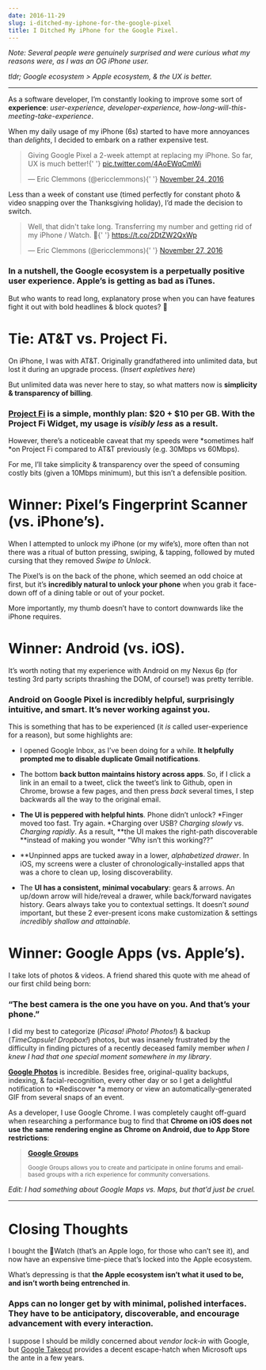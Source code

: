 ```yaml
---
date: 2016-11-29
slug: i-ditched-my-iphone-for-the-google-pixel
title: I Ditched My iPhone for the Google Pixel.
---
```


_Note: Several people were genuinely surprised and were curious what my reasons were, as I was an OG iPhone user._

_tldr; Google ecosystem > Apple ecosystem, & the UX is better._

---

As a software developer, I’m constantly looking to improve some sort of **experience**: _user-experience, developer-experience, how-long-will-this-meeting-take-experience_.

When my daily usage of my iPhone (6s) started to have more annoyances than _delights_, I decided to embark on a rather expensive test.

<blockquote className="twitter-tweet">
  <p lang="en" dir="ltr">
    Giving Google Pixel a 2-week attempt at replacing my iPhone. So far, UX is much better!{' '}
    <a href="https://t.co/4AoEWqCmWi">pic.twitter.com/4AoEWqCmWi</a>
  </p>
  &mdash; Eric Clemmons (@ericclemmons){' '}
  <a href="https://twitter.com/ericclemmons/status/801606792052670464?ref_src=twsrc%5Etfw">
    November 24, 2016
  </a>
</blockquote>
<script async src="https://platform.twitter.com/widgets.js" charSet="utf-8"></script>

Less than a week of constant use (timed perfectly for constant photo & video snapping over the Thanksgiving holiday), I’d made the decision to switch.

<blockquote className="twitter-tweet">
  <p lang="en" dir="ltr">
    Well, that didn&#39;t take long. Transferring my number and getting rid of my iPhone / Watch. 👋{' '}
    <a href="https://t.co/2DtZW2QxWp">https://t.co/2DtZW2QxWp</a>
  </p>
  &mdash; Eric Clemmons (@ericclemmons){' '}
  <a href="https://twitter.com/ericclemmons/status/802957663416057856?ref_src=twsrc%5Etfw">
    November 27, 2016
  </a>
</blockquote>
<script async src="https://platform.twitter.com/widgets.js" charSet="utf-8"></script>

### In a nutshell, the Google ecosystem is a perpetually positive user experience. Apple’s is getting as bad as iTunes.

But who wants to read long, explanatory prose when you can have features fight it out with bold headlines & block quotes? 👊

# Tie: AT&T vs. Project Fi.

On iPhone, I was with AT&T. Originally grandfathered into unlimited data, but lost it during an upgrade process. (_Insert expletives here_)

But unlimited data was never here to stay, so what matters now is **simplicity & transparency of billing**.

### [Project Fi](https://fi.google.com/) is a simple, monthly plan: $20 + $10 per GB. With the Project Fi Widget, my usage is _visibly less_ as a result.

However, there’s a noticeable caveat that my speeds were *sometimes half *on Project Fi compared to AT&T previously (e.g. 30Mbps vs 60Mbps).

For me, I’ll take simplicity & transparency over the speed of consuming costly bits (given a 10Mbps minimum), but this isn’t a defensible position.

# Winner: Pixel’s Fingerprint Scanner (vs. iPhone’s).

When I attempted to unlock my iPhone (or my wife’s), more often than not there was a ritual of button pressing, swiping, & tapping, followed by muted cursing that they removed _Swipe to Unlock_.

The Pixel’s is on the back of the phone, which seemed an odd choice at first, but it’s **incredibly natural to unlock your phone** when you grab it face-down off of a dining table or out of your pocket.

More importantly, my thumb doesn’t have to contort downwards like the iPhone requires.

# Winner: Android (vs. iOS).

It’s worth noting that my experience with Android on my Nexus 6p (for testing 3rd party scripts thrashing the DOM, of course!) was pretty terrible.

### Android on Google Pixel is incredibly helpful, surprisingly intuitive, and smart. It’s never working against you.

This is something that has to be experienced (it _is_ called user-experience for a reason), but some highlights are:

- I opened Google Inbox, as I’ve been doing for a while. **It helpfully prompted me to disable duplicate Gmail notifications**.

- The bottom **back button maintains history across apps**. So, if I click a link in an email to a tweet, click the tweet’s link to Github, open in Chrome, browse a few pages, and then press _back_ several times, I step backwards all the way to the original email.

- **The UI is peppered with helpful hints**. Phone didn’t unlock? *Finger moved too fast. Try again. *Charging over USB? _Charging slowly_ vs. _Charging rapidly_. As a result, **the UI makes the right-path discoverable **instead of making you wonder “Why isn’t this working??”

- **Unpinned apps are tucked away in a lower, *alphabetized *drawer**. In iOS, my screens were a cluster of chronologically-installed apps that was a chore to clean up, losing discoverability.

- The **UI has a consistent, minimal vocabulary**: gears & arrows. An up/down arrow will hide/reveal a drawer, while back/forward navigates history. Gears always take you to contextual settings. It doesn’t _sound_ important, but these 2 ever-present icons make customization & settings _incredibly shallow and attainable._

# Winner: Google Apps (vs. Apple’s).

I take lots of photos & videos. A friend shared this quote with me ahead of our first child being born:

### “The best camera is the one you have on you. And that’s your phone.”

I did my best to categorize (_Picasa! iPhoto! Photos!_) & backup (_TimeCapsule! Dropbox!_) photos, but was insanely frustrated by the difficulty in finding pictures of a recently deceased family member _when I knew I had that one special moment somewhere in my library_.

[**Google Photos**](https://photos.google.com) is incredible. Besides free, original-quality backups, indexing, & facial-recognition, every other day or so I get a delightful notification to *Rediscover *a memory or view an automatically-generated GIF from several snaps of an event.

As a developer, I use Google Chrome. I was completely caught off-guard when researching a performance bug to find that **Chrome on iOS does not use the same rendering engine as Chrome on Android, due to App Store restrictions**:

> [**Google Groups**](https://groups.google.com/a/chromium.org/forum/?fromgroups#!topic/chromium-dev/vYGxPx-tVKE)
>
> <small>
>   Google Groups allows you to create and participate in online forums and email-based groups with
>   a rich experience for community conversations.
> </small>

_Edit: I had something about Google Maps vs. Maps, but that’d just be cruel._

---

# Closing Thoughts

I bought the Watch (that’s an Apple logo, for those who can’t see it), and now have an expensive time-piece that’s locked into the Apple ecosystem.

What’s depressing is that **the Apple ecosystem isn’t what it used to be, and isn’t worth being entrenched in**.

### Apps can no longer get by with minimal, polished interfaces. They have to be anticipatory, discoverable, and encourage advancement with every interaction.

I suppose I should be mildly concerned about _vendor lock-in_ with Google, but [Google Takeout](https://takeout.google.com/settings/takeout) provides a decent escape-hatch when Microsoft ups the ante in a few years.
